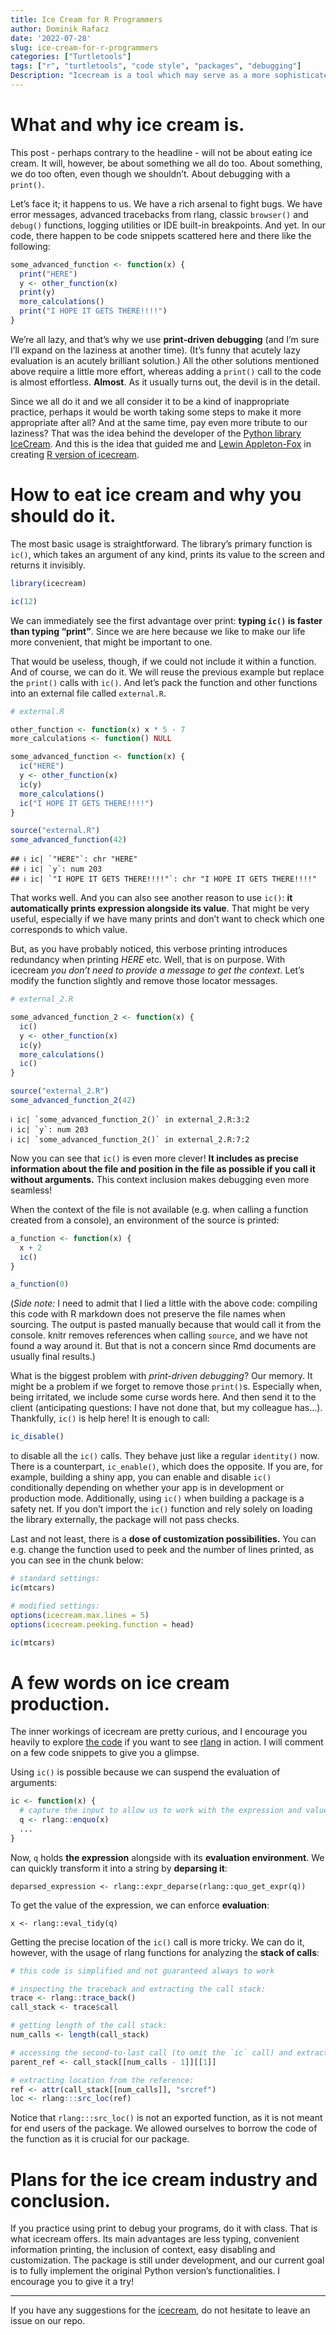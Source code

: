 ```yaml
---
title: Ice Cream for R Programmers
author: Dominik Rafacz
date: '2022-07-28'
slug: ice-cream-for-r-programmers
categories: ["Turtletools"]
tags: ["r", "turtletools", "code style", "packages", "debugging"]
Description: "Icecream is a tool which may serve as a more sophisticated replacement of using print while debugging."
---
```


# What and why ice cream is.

This post - perhaps contrary to the headline - will not be about eating ice cream. It will, however, be about something we all do too. About something, we do too often, even though we shouldn't. About debugging with a `print()`. 

Let's face it; it happens to us. We have a rich arsenal to fight bugs. We have error messages, advanced tracebacks from rlang, classic `browser()` and `debug()` functions, logging utilities or IDE built-in breakpoints. And yet. In our code, there happen to be code snippets scattered here and there like the following:

```r
some_advanced_function <- function(x) {
  print("HERE")
  y <- other_function(x)
  print(y)
  more_calculations()
  print("I HOPE IT GETS THERE!!!!")
}
```

We're all lazy, and that's why we use **print-driven debugging** (and I'm sure I'll expand on the laziness at another time). (It's funny that acutely lazy evaluation is an acutely brilliant solution.) All the other solutions mentioned above require a little more effort, whereas adding a `print()` call to the code is almost effortless. **Almost**. As it usually turns out, the devil is in the detail.

Since we all do it and we all consider it to be a kind of inappropriate practice, perhaps it would be worth taking some steps to make it more appropriate after all? And at the same time, pay even more tribute to our laziness? That was the idea behind the developer of the [Python library IceCream](https://github.com/gruns/icecream). And this is the idea that guided me and [Lewin Appleton-Fox](https://github.com/lewinfox) in creating [R version of icecream](https://github.com/lewinfox/icecream).

# How to eat ice cream and why you should do it.

The most basic usage is straightforward. The library's primary function is `ic()`, which takes an argument of any kind, prints its value to the screen and returns it invisibly.

```r
library(icecream)

ic(12)
```

We can immediately see the first advantage over print: **typing `ic()` is faster than typing "print"**. Since we are here because we like to make our life more convenient, that might be important to one.

That would be useless, though, if we could not include it within a function. And of course, we can do it. We will reuse the previous example but replace the `print()` calls with `ic()`. And let's pack the function and other functions into an external file called `external.R`.

```r
# external.R

other_function <- function(x) x * 5 - 7
more_calculations <- function() NULL

some_advanced_function <- function(x) {
  ic("HERE")
  y <- other_function(x)
  ic(y)
  more_calculations()
  ic("I HOPE IT GETS THERE!!!!")
}

```

```r
source("external.R")
some_advanced_function(42)
```

```
## ℹ ic| `"HERE"`: chr "HERE"
## ℹ ic| `y`: num 203
## ℹ ic| `"I HOPE IT GETS THERE!!!!"`: chr "I HOPE IT GETS THERE!!!!"
```
That works well. And you can also see another reason to use `ic()`: **it automatically prints expression alongside its value**. That might be very useful, especially if we have many prints and don't want to check which one corresponds to which value.

But, as you have probably noticed, this verbose printing introduces redundancy when printing *HERE* etc. Well, that is on purpose. With icecream *you don't need to provide a message to get the context*. Let's modify the function slightly and remove those locator messages.

```r
# external_2.R

some_advanced_function_2 <- function(x) {
  ic()
  y <- other_function(x)
  ic(y)
  more_calculations()
  ic()
}
```

```r
source("external_2.R")
some_advanced_function_2(42)
```

```
ℹ ic| `some_advanced_function_2()` in external_2.R:3:2
ℹ ic| `y`: num 203
ℹ ic| `some_advanced_function_2()` in external_2.R:7:2
```

Now you can see that `ic()` is even more clever! **It includes as precise information about the file and position in the file as possible if you call it without arguments.** This context inclusion makes debugging even more seamless! 

When the context of the file is not available (e.g. when calling a function created from a console), an environment of the source is printed:

```r
a_function <- function(x) {
  x + 2
  ic()
}

a_function(0)
```

(*Side note:* I need to admit that I lied a little with the above code: compiling this code with R markdown does not preserve the file names when sourcing. The output is pasted manually because that would call it from the console. knitr removes references when calling `source`, and we have not found a way around it. But that is not a concern since Rmd documents are usually final results.)

What is the biggest problem with *print-driven debugging*? Our memory. It might be a problem if we forget to remove those `print()`s. Especially when, being irritated, we include some curse words here. And then send it to the client (anticipating questions: I have not done that, but my colleague has...). Thankfully, `ic()` is help here! It is enough to call:

```r
ic_disable()
```

to disable all the `ic()` calls. They behave just like a regular `identity()` now. There is a counterpart, `ic_enable()`, which does the opposite. If you are, for example, building a shiny app, you can enable and disable `ic()` conditionally depending on whether your app is in development or production mode. Additionally, using `ic()` when building a package is a safety net. If you don't import the `ic()` function and rely solely on loading the library externally, the package will not pass checks.

Last and not least, there is a **dose of customization possibilities.** You can e.g. change the function used to peek and the number of lines printed, as you can see in the chunk below:

```r
# standard settings:
ic(mtcars)

# modified settings:
options(icecream.max.lines = 5)
options(icecream.peeking.function = head)

ic(mtcars)
```

# A few words on ice cream production.

The inner workings of icecream are pretty curious, and I encourage you heavily to explore [the code](https://github.com/lewinfox/icecream/blob/master/R/ic.R) if you want to see [rlang](https://rlang.r-lib.org/) in action. I will comment on a few code snippets to give you a glimpse. 

Using `ic()` is possible because we can suspend the evaluation of arguments:

```r
ic <- function(x) {
  # capture the input to allow us to work with the expression and value separately
  q <- rlang::enquo(x)
  ...
}
```

Now, `q` holds **the expression** alongside with its **evaluation environment**. We can quickly transform it into a string by **deparsing it**:

```
deparsed_expression <- rlang::expr_deparse(rlang::quo_get_expr(q))
```

To get the value of the expression, we can enforce **evaluation**:

```
x <- rlang::eval_tidy(q)
```

Getting the precise location of the `ic()` call is more tricky. We can do it, however, with the usage of rlang functions for analyzing the **stack of calls**:

```r
# this code is simplified and not guaranteed always to work

# inspecting the traceback and extracting the call stack:
trace <- rlang::trace_back()
call_stack <- trace$call

# getting length of the call stack:
num_calls <- length(call_stack)

# accessing the second-to-last call (to omit the `ic` call) and extracting parent reference:
parent_ref <- call_stack[[num_calls - 1]][[1]]

# extracting location from the reference:
ref <- attr(call_stack[[num_calls]], "srcref")
loc <- rlang:::src_loc(ref)
```

Notice that `rlang:::src_loc()` is not an exported function, as it is not meant for end users of the package. We allowed ourselves to borrow the code of the function as it is crucial for our package.

# Plans for the ice cream industry and conclusion.

If you practice using print to debug your programs, do it with class. That is what icecream offers. Its main advantages are less typing, convenient information printing, the inclusion of context, easy disabling and customization. The package is still under development, and our current goal is to fully implement the original Python version's functionalities. I encourage you to give it a try!

---

If you have any suggestions for the [icecream](https://github.com/lewinfox/icecream), do not hesitate to leave an issue on our repo. 
